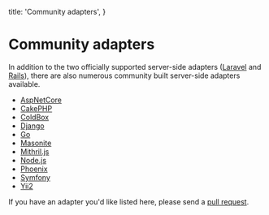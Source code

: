 
  title: 'Community adapters',
}

# Community adapters

In addition to the two officially supported server-side adapters ([Laravel](https://github.com/inertiajs/inertia-laravel) and [Rails](https://github.com/inertiajs/inertia-rails)), there are also numerous community built server-side adapters available.

- [AspNetCore](https://github.com/Nothing-Works/inertia-aspnetcore)
- [CakePHP](https://github.com/ishanvyas22/cakephp-inertiajs)
- [ColdBox](https://github.com/elpete/cbInertia)
- [Django](https://pypi.org/project/inertia-django/)
- [Go](https://github.com/petaki/inertia-go)
- [Masonite](https://github.com/girardinsamuel/masonite-inertia/)
- [Mithril.js](https://github.com/tbreuss/inertia-mithril)
- [Node.js](https://github.com/jordankaerim/inertia-node)
- [Phoenix](https://github.com/devato/inertia_phoenix)
- [Symfony](https://github.com/rompetomp/inertia-bundle)
- [Yii2](https://github.com/tbreuss/yii2-inertia)

If you have an adapter you'd like listed here, please send a [pull request](https://github.com/inertiajs/inertiajs.com/edit/master/pages/community-adapters.mdx).

